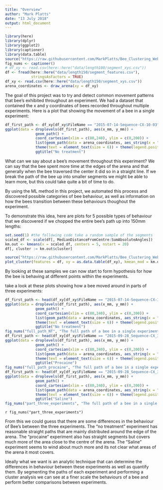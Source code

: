 ```yaml
---
title: "Overview"
author: "Mark Platts"
date: "13 July 2018"
output: html_document
---
```


```r
library(here)
library(dplyr)
library(ggplot2)
library(captioner)
library(data.table)
source("https://raw.githubusercontent.com/MarkPlatts/Bee_Clustering_Website/master/code/R/helper_functions.R")
fig_nums <- captioner()
# df_xy <- read.csv(here::here("data/length100/segment_xys.csv"))
df <- fread(here::here("data/length150/segment_features.csv"),
            stringsAsFactors = TRUE)
df_xy <- read.csv(here::here("data/length150/segment_xys.csv"))
arena_coordinates <- draw_arena(xy = df_xy)
```

The goal of this project was to try and detect common movement patterns that bee's exhibited throughout an experiment. We had a dataset that contained the x and y coordinates of bees recorded throughout multiple experiments. Here is a plot that showing the movement of a bee in a single experiment:

```r
df_first_path <- df_xy[df_xy$FileName == "2015-07-14-Sequence-CX-10-03", ]
ggplot(data = droplevels(df_first_path), aes(x_mm, y_mm)) + 
              geom_path() + 
              coord_cartesian(xlim = c(80,240), ylim = c(0,200)) +
              list(geom_path(data = arena_coordinates, aes_string(x = "x", y = "y"))) + 
              theme(text = element_text(size = 6)) + theme(legend.position="none") +
              ggtitle("No treatment")
```

What can we say about a bee's movement throughout this experiment? We can say that the bee spent more time at the edges of the arena and that generally when the bee traversed the center it did so in a straight line. If we break the path of the bee up into smaller segments we might be able to learn more, but this could take quite a bit of time to do.

By using the ML method in this project, we automated this process and discovered possible categories of bee behaviour, as well as information on how the bees transition between these behaviours thoughout the experiment.

To demonstrate this idea, here are plots for 5 possible types of behaviour that we discovered if we chopped the entire bee's path up into 150mm lengths:

```r
set.seed(1) #the following code take a random sample of the segments
scaled_df <- scale(df[, MedianDistanceFromCentre:SumAbsoluteAngles])
km.out <- kmeans(x = scaled_df, centers = 5, nstart = 20)
df[, cluster := km.out$cluster]
```

```r
source("https://raw.githubusercontent.com/MarkPlatts/Bee_Clustering_Website/master/code/R/helper_functions.R")
plot_cluster(features = df, xy = as.data.table(df_xy), kmean_mod = km.out, nSegments = 5)
```

By looking at these samples we can now start to form hypothesis for how the bee is behaving at different points within the experiments.




 take a look at these plots showing how a bee moved around in parts of three experiments:

```r
df_first_path <- head(df_xy[df_xy$FileName == "2015-07-14-Sequence-CX-10-03", ], n = 10000)
ggplot(data = droplevels(df_first_path), aes(x_mm, y_mm)) + 
              geom_path() + 
              coord_cartesian(xlim = c(80,240), ylim = c(0,200)) +
              list(geom_path(data = arena_coordinates, aes_string(x = "x", y = "y"))) + 
              theme(text = element_text(size = 6)) + theme(legend.position="none") +
              ggtitle("No treatment")
fig_nums("full_path_NT", "The full path of a bee in a single experiment, treated with saline.", display = F)
df_first_path <- head(df_xy[df_xy$FileName == "2015-09-28_Sequence-CX_30_02", ], n = 10000)
ggplot(data = droplevels(df_first_path), aes(x_mm, y_mm)) + 
              geom_path() + 
              coord_cartesian(xlim = c(80,240), ylim = c(0,200)) +
              list(geom_path(data = arena_coordinates, aes_string(x = "x", y = "y"))) + 
              theme(text = element_text(size = 6)) + theme(legend.position="none") +
              ggtitle("Procaine")
fig_nums("full_path_procaine", "The full path of a bee in a single experiment.", display = F)
df_first_path <- head(df_xy[df_xy$FileName == "2015-09-28_Sequence-CX_30_05", ], n = 10000)
ggplot(data = droplevels(df_first_path), aes(x_mm, y_mm)) + 
              geom_path() + 
              coord_cartesian(xlim = c(80,240), ylim = c(0,200)) +
              list(geom_path(data = arena_coordinates, aes_string(x = "x", y = "y"))) + 
              theme(text = element_text(size = 6)) + theme(legend.position="none") +
              ggtitle("Saline")
fig_nums("part_three_experiments", "The full path of a bee in a single experiment, treated with saline.", display = F)
```

`r fig_nums("part_three_experiments")`

From this we could guess that there are some differences in the behaviour of Bee's between the three experiments. The "no treatment" experiment has reasonable straight paths that are mainly distributed around the edge of the arena. The "procaine" experiment also has straight segments but covers much more of the area close to the centre of the arena. The "Saline" experiment seems to wind about much more and its not clear what areas of the arena it most covers.

Ideally what we want is an analytic technique that can determine the differences in behaviour between these experiments as well as quantify them. By segmenting the paths of each experiment and performing a cluster analysis we can see at a finer scale the behaviours of a bee and perform better comparisons between experiments.
